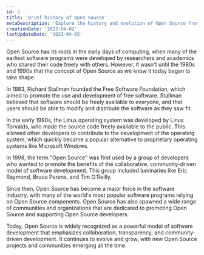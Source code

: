 ```yaml
---
id: 2
title: 'Brief history of Open Source'
metaDescription: 'Explore the history and evolution of Open Source from computing roots to its emergence as a philosophy changing software development. Discover its impact today!'
creationDate: '2023-04-02'
lastUpdateDate: '2023-04-05'
---
```

<p class="lead">Open Source has its roots in the early days of computing, when many of the earliest software programs were developed by researchers and academics who shared their code freely with others. However, it wasn't until the 1980s and 1990s that the concept of Open Source as we know it today began to take shape.</p>

In 1983, Richard Stallman founded the Free Software Foundation, which aimed to promote the use and development of free software. Stallman believed that software should be freely available to everyone, and that users should be able to modify and distribute the software as they saw fit.

In the early 1990s, the Linux operating system was developed by Linus Torvalds, who made the source code freely available to the public. This allowed other developers to contribute to the development of the operating system, which quickly became a popular alternative to proprietary operating systems like Microsoft Windows.

In 1998, the term "Open Source" was first used by a group of developers who wanted to promote the benefits of the collaborative, community-driven model of software development. This group included luminaries like Eric Raymond, Bruce Perens, and Tim O'Reilly.

Since then, Open Source has become a major force in the software industry, with many of the world's most popular software programs relying on Open Source components. Open Source has also spawned a wide range of communities and organizations that are dedicated to promoting Open Source and supporting Open Source developers.

Today, Open Source is widely recognized as a powerful model of software development that emphasizes collaboration, transparency, and community-driven development. It continues to evolve and grow, with new Open Source projects and communities emerging all the time.